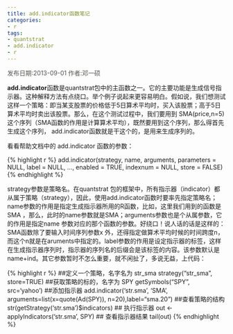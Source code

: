 ```yaml
---
title: add.indicator函数笔记
categories:
- r
tags:
- quantstrat
- add.indicator
- r
---
```


<font color=#545450 >发布日期:2013-09-01 作者:邓一硕</font>

<b>add.indicator</b>函数是quantstrat包中的主函数之一。它的主要功能是生成信号指示器。这种解释方法有点绕口。举个例子说起来更容易明白。假如说，我们想测试这样一个策略：即当某支股票的价格低于5日算术平均时，买入该股票；高于5日算术平均时卖出该股票。那么，在这个测试过程中，我们要用到 SMA(price,n=5) 这个序列（SMA函数的作用是计算算术平均），既然要用到这个序列，那么得首先生成这个序列， add.indicator函数就是干这个的，是用来生成序列的。

看看帮助文档中的 add.indicator 函数的参数：

{% highlight r %}
add.indicator(strategy, name, arguments,
    parameters = NULL, label = NULL, ..., enabled = TRUE,
    indexnum = NULL, store = FALSE)
{% endhighlight %}

strategy参数是策略名。在quantstrat 包的框架中，所有指示器（indicator）都从属于策略（strategy），因此，使用add.indicator函数时要率先指定策略名；name参数的作用是指定生成指示器所用的R函数，比如，这里我们用到的函数是SMA ，那么，此时的name参数就是SMA；arguments参数也是个从属参数，它的作用是指定name 参数对应的那个函数的参数。好绕口！说人话的话是这样的：SMA函数除了要输入时间序列参数x 外，还得指定做算术平均时候的时间跨度n，而这个n就是在aruments中指定的。label参数的作用是设定指示器的标签，这样在生成指示器序列时，指示器的序列名的后缀会是该标签的内容。该参数默认是 name+ind。其它参数暂时不怎么重要，就不闲扯了，多说无益，上代码：

{% highlight r %}
##定义一个策略，名字名为 str_sma 
strategy("str_sma", store=TRUE)
##获取策略的标的，名字为 SPY
getSymbols("SPY", src='yahoo')
##添加指示器
add.indicator('str.sma', 'SMA', arguments=list(x=quote(Ad(SPY)), n=20),label="sma.20")
##查看策略的结构
str(getStrategy('str.sma')$indicators)
## 执行指示器
out <- applyIndicators('str.sma', SPY)
## 查看指示器结果
tail(out)
{% endhighlight %}

